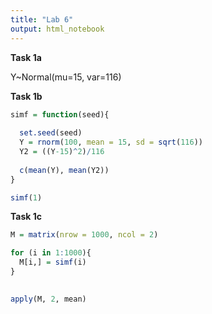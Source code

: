 ```yaml
---
title: "Lab 6"
output: html_notebook
---
```


**Task 1a**

Y\~Normal(mu=15, var=116)

**Task 1b**

```r

simf = function(seed){
  
  set.seed(seed)
  Y = rnorm(100, mean = 15, sd = sqrt(116))
  Y2 = ((Y-15)^2)/116
  
  c(mean(Y), mean(Y2))
}

```

```r
simf(1)
```

**Task 1c**

```r

M = matrix(nrow = 1000, ncol = 2)

for (i in 1:1000){
  M[i,] = simf(i)
}
  
```

```r
apply(M, 2, mean)
```
